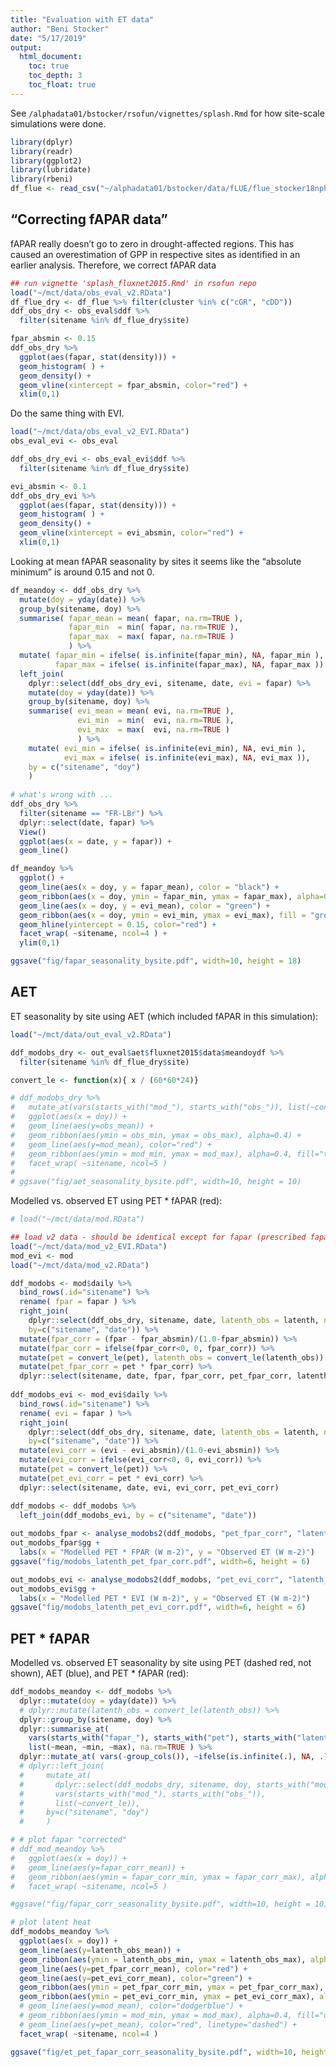 ```yaml
---
title: "Evaluation with ET data"
author: "Beni Stocker"
date: "5/17/2019"
output:
  html_document:
    toc: true
    toc_depth: 3
    toc_float: true
---
```


See `/alphadata01/bstocker/rsofun/vignettes/splash.Rmd` for how site-scale simulations were done.

```r
library(dplyr)
library(readr)
library(ggplot2)
library(lubridate)
library(rbeni)
df_flue <- read_csv("~/alphadata01/bstocker/data/fLUE/flue_stocker18nphyt.csv")
```

## "Correcting fAPAR data"

fAPAR really doesn't go to zero in drought-affected regions. This has caused an overestimation of GPP in respective sites as identified in an earlier analysis. Therefore, we correct fAPAR data
```r
## run vignette 'splash_fluxnet2015.Rmd' in rsofun repo
load("~/mct/data/obs_eval_v2.RData")
df_flue_dry <- df_flue %>% filter(cluster %in% c("cGR", "cDD"))
ddf_obs_dry <- obs_eval$ddf %>% 
  filter(sitename %in% df_flue_dry$site)

fpar_absmin <- 0.15
ddf_obs_dry %>% 
  ggplot(aes(fapar, stat(density))) +
  geom_histogram( ) +
  geom_density() +
  geom_vline(xintercept = fpar_absmin, color="red") +
  xlim(0,1)
```

Do the same thing with EVI.
```r
load("~/mct/data/obs_eval_v2_EVI.RData")
obs_eval_evi <- obs_eval

ddf_obs_dry_evi <- obs_eval_evi$ddf %>% 
  filter(sitename %in% df_flue_dry$site)

evi_absmin <- 0.1
ddf_obs_dry_evi %>% 
  ggplot(aes(fapar, stat(density))) +
  geom_histogram( ) +
  geom_density() +
  geom_vline(xintercept = evi_absmin, color="red") +
  xlim(0,1)
```


Looking at mean fAPAR seasonality by sites it seems like the "absolute minimum" is around 0.15 and not 0.
```r
df_meandoy <- ddf_obs_dry %>% 
  mutate(doy = yday(date)) %>% 
  group_by(sitename, doy) %>% 
  summarise( fapar_mean = mean( fapar, na.rm=TRUE ), 
             fapar_min  = min( fapar, na.rm=TRUE ), 
             fapar_max  = max( fapar, na.rm=TRUE )
             ) %>%
  mutate( fapar_min = ifelse( is.infinite(fapar_min), NA, fapar_min ), 
          fapar_max = ifelse( is.infinite(fapar_max), NA, fapar_max )) %>% 
  left_join(
    dplyr::select(ddf_obs_dry_evi, sitename, date, evi = fapar) %>% 
    mutate(doy = yday(date)) %>% 
    group_by(sitename, doy) %>% 
    summarise( evi_mean = mean( evi, na.rm=TRUE ), 
               evi_min  = min(  evi, na.rm=TRUE ), 
               evi_max  = max(  evi, na.rm=TRUE )
               ) %>%
    mutate( evi_min = ifelse( is.infinite(evi_min), NA, evi_min ), 
            evi_max = ifelse( is.infinite(evi_max), NA, evi_max )),
    by = c("sitename", "doy")
    )
  
# what's wrong with ...
ddf_obs_dry %>% 
  filter(sitename == "FR-LBr") %>% 
  dplyr::select(date, fapar) %>% 
  View()
  ggplot(aes(x = date, y = fapar)) +
  geom_line()

df_meandoy %>% 
  ggplot() +
  geom_line(aes(x = doy, y = fapar_mean), color = "black") +
  geom_ribbon(aes(x = doy, ymin = fapar_min, ymax = fapar_max), alpha=0.4) +
  geom_line(aes(x = doy, y = evi_mean), color = "green") +
  geom_ribbon(aes(x = doy, ymin = evi_min, ymax = evi_max), fill = "green", alpha=0.4) +
  geom_hline(yintercept = 0.15, color="red") +
  facet_wrap( ~sitename, ncol=4 ) +
  ylim(0,1)

ggsave("fig/fapar_seasonality_bysite.pdf", width=10, height = 18)
```


## AET

ET seasonality by site using AET (which included fAPAR in this simulation):

```r
load("~/mct/data/out_eval_v2.RData")

ddf_modobs_dry <- out_eval$aet$fluxnet2015$data$meandoydf %>% 
  filter(sitename %in% df_flue_dry$site)

convert_le <- function(x){ x / (60*60*24)}

# ddf_modobs_dry %>%
#   mutate_at(vars(starts_with("mod_"), starts_with("obs_")), list(~convert_le)) %>%
#   ggplot(aes(x = doy)) +
#   geom_line(aes(y=obs_mean)) +
#   geom_ribbon(aes(ymin = obs_min, ymax = obs_max), alpha=0.4) +
#   geom_line(aes(y=mod_mean), color="red") +
#   geom_ribbon(aes(ymin = mod_min, ymax = mod_max), alpha=0.4, fill="tomato") +
#   facet_wrap( ~sitename, ncol=5 )
# 
# ggsave("fig/aet_seasonality_bysite.pdf", width=10, height = 10)
```

Modelled vs. observed ET using PET * fAPAR (red):
```r
# load("~/mct/data/mod.RData")

## load v2 data - should be identical except for fapar (prescribed fapar not used for water balance in these simulations)
load("~/mct/data/mod_v2_EVI.RData") 
mod_evi <- mod
load("~/mct/data/mod_v2.RData")

ddf_modobs <- mod$daily %>% 
  bind_rows(.id="sitename") %>% 
  rename( fpar = fapar ) %>% 
  right_join(
    dplyr::select(ddf_obs_dry, sitename, date, latenth_obs = latenth, netrad_obs = netrad),
    by=c("sitename", "date")) %>%
  mutate(fpar_corr = (fpar - fpar_absmin)/(1.0-fpar_absmin)) %>% 
  mutate(fpar_corr = ifelse(fpar_corr<0, 0, fpar_corr)) %>% 
  mutate(pet = convert_le(pet), latenth_obs = convert_le(latenth_obs)) %>% 
  mutate(pet_fpar_corr = pet * fpar_corr) %>% 
  dplyr::select(sitename, date, fpar, fpar_corr, pet_fpar_corr, latenth_obs, netrad_obs)
  
ddf_modobs_evi <- mod_evi$daily %>% 
  bind_rows(.id="sitename") %>% 
  rename( evi = fapar ) %>% 
  right_join(
    dplyr::select(ddf_obs_dry, sitename, date, latenth_obs = latenth, netrad_obs = netrad),
    by=c("sitename", "date")) %>%
  mutate(evi_corr = (evi - evi_absmin)/(1.0-evi_absmin)) %>% 
  mutate(evi_corr = ifelse(evi_corr<0, 0, evi_corr)) %>% 
  mutate(pet = convert_le(pet)) %>% 
  mutate(pet_evi_corr = pet * evi_corr) %>% 
  dplyr::select(sitename, date, evi, evi_corr, pet_evi_corr)

ddf_modobs <- ddf_modobs %>% 
  left_join(ddf_modobs_evi, by = c("sitename", "date"))
    
out_modobs_fpar <- analyse_modobs2(ddf_modobs, "pet_fpar_corr", "latenth_obs", type = "heat")
out_modobs_fpar$gg +
  labs(x = "Modelled PET * FPAR (W m-2)", y = "Observed ET (W m-2)")
ggsave("fig/modobs_latenth_pet_fpar_corr.pdf", width=6, height = 6)

out_modobs_evi <- analyse_modobs2(ddf_modobs, "pet_evi_corr", "latenth_obs", type = "heat")
out_modobs_evi$gg +
  labs(x = "Modelled PET * EVI (W m-2)", y = "Observed ET (W m-2)")
ggsave("fig/modobs_latenth_pet_evi_corr.pdf", width=6, height = 6)
```

## PET * fAPAR

Modelled vs. observed ET seasonality by site using PET (dashed red, not shown), AET (blue), and PET * fAPAR (red):
```r
ddf_modobs_meandoy <- ddf_modobs %>% 
  dplyr::mutate(doy = yday(date)) %>% 
  # dplyr::mutate(latenth_obs = convert_le(latenth_obs)) %>% 
  dplyr::group_by(sitename, doy) %>% 
  dplyr::summarise_at( 
    vars(starts_with("fapar_"), starts_with("pet"), starts_with("latenth")), 
    list(~mean, ~min, ~max), na.rm=TRUE ) %>% 
  dplyr::mutate_at( vars(-group_cols()), ~ifelse(is.infinite(.), NA, .))
  # dplyr::left_join(
  #     mutate_at( 
  #       dplyr::select(ddf_modobs_dry, sitename, doy, starts_with("mod_")), 
  #       vars(starts_with("mod_"), starts_with("obs_")), 
  #       list(~convert_le)),
  #     by=c("sitename", "doy")
  #     )

# # plot fapar "corrected"
# ddf_mod_meandoy %>% 
#   ggplot(aes(x = doy)) +
#   geom_line(aes(y=fapar_corr_mean)) +
#   geom_ribbon(aes(ymin = fapar_corr_min, ymax = fapar_corr_max), alpha=0.4) +
#   facet_wrap( ~sitename, ncol=5 )

#ggsave("fig/fapar_corr_seasonality_bysite.pdf", width=10, height = 10)

# plot latent heat
ddf_modobs_meandoy %>% 
  ggplot(aes(x = doy)) +
  geom_line(aes(y=latenth_obs_mean)) +
  geom_ribbon(aes(ymin = latenth_obs_min, ymax = latenth_obs_max), alpha=0.4) +
  geom_line(aes(y=pet_fpar_corr_mean), color="red") +
  geom_line(aes(y=pet_evi_corr_mean), color="green") +
  geom_ribbon(aes(ymin = pet_fpar_corr_min, ymax = pet_fpar_corr_max), alpha=0.4, fill="red") +
  geom_ribbon(aes(ymin = pet_evi_corr_min, ymax = pet_evi_corr_max), alpha=0.4, fill="green") +
  # geom_line(aes(y=mod_mean), color="dodgerblue") +
  # geom_ribbon(aes(ymin = mod_min, ymax = mod_max), alpha=0.4, fill="dodgerblue") +
  # geom_line(aes(y=pet_mean), color="red", linetype="dashed") +
  facet_wrap( ~sitename, ncol=4 )

ggsave("fig/et_pet_fapar_corr_seasonality_bysite.pdf", width=10, height = 10)
```


